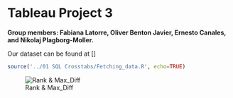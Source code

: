 Tableau Project 3
====
**Group members: Fabiana Latorre, Oliver Benton Javier, Ernesto Canales, and Nikolaj Plagborg-Moller.**  

Our dataset can be found at []

  
```r
source('../01 SQL Crosstabs/Fetching_data.R', echo=TRUE)
```

![Rank & Max_Diff](../Rank_and_Max_Diff.png)
